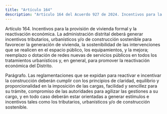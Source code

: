 ```yaml
---
title: "Artículo 164"
description: "Artículo 164 del Acuerdo 927 de 2024. Incentivos para la provisión de vivienda formal y la reactivación económica."
---
```


Artículo 164. Incentivos para la provisión de vivienda formal y la reactivación económica. La administración distrital deberá generar incentivos tributarios, urbanísticos y/o de construcción sostenible para favorecer la generación de vivienda, la sostenibilidad de las intervenciones que se realicen en el espacio público, los equipamientos, y la mejora; reemplazo o dotación de redes nuevas de servicios públicos en todos los tratamientos urbanísticos y, en general, para promover la reactivación económica del Distrito.
 
Parágrafo. Las reglamentaciones que se expidan para reactivar e incentivar la construcción deberán cumplir con los principios de claridad, equilibrio y proporcionalidad en la imposición de las cargas, facilidad y sencillez para su trámite, compromiso de las autoridades para agilizar las gestiones a su cargo, y en todo caso deberán estar orientadas a generar estímulos e incentivos tales como los tributarios, urbanísticos y/o de construcción sostenible.